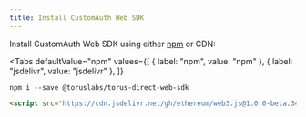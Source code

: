```yaml
---
title: Install CustomAuth Web SDK
---
```



Install CustomAuth Web SDK using either
[npm](https://www.npmjs.com/package/@toruslabs/torus-direct-web-sdk) or CDN:

<Tabs
  defaultValue="npm"
  values={[
    { label: "npm", value: "npm" },
    { label: "jsdelivr", value: "jsdelivr" },
  ]}
>
<TabItem value="npm">

```shell
npm i --save @toruslabs/torus-direct-web-sdk
```

</TabItem>

<TabItem value="jsdelivr">

```html
<script src="https://cdn.jsdelivr.net/gh/ethereum/web3.js@1.0.0-beta.34/dist/web3.js"></script>
```

</TabItem>

</Tabs>
